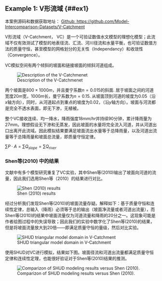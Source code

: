 
## Example 1: V形流域  {##ex1}
本案例源码和数据获取地址：
<!-- [![DOI](https://zenodo.org/badge/226266189.svg)](https://zenodo.org/badge/latestdoi/226266189) or  -->
[Github: https://github.com/Model-Intercomparison-Datasets/V-Catchment](https://github.com/Model-Intercomparison-Datasets/V-Catchment)

V形流域（V-Catchment， VC）是一个可验证数值水文模型的理想化模型；此流域不仅有效测试了模型的地表径流、汇流、河川径流和水量平衡，也可验证数值方法的质量守恒，甚至模型的网格划分的无关性（Independancy）和收敛性（Convergence）。

VC模拟空间有两个倾斜的坡面和链接坡面的倾斜河道组成。

![Description of the V-Catchmenet](Fig/Example/vCat/Vcat.png)

两个坡面是$800 \times 1000 m$，并且曼宁系数$n=0.015$的斜面.  居于坡面之间的河道宽度$20 m$宽，$1000 m$长，曼宁系数为$n=0.15$. 从坡面顶到河道的坡度为0.05（沿$x$轴方向），同时，从河道起点到重点的坡度为0.02，（沿$y$轴方向）。坡面与河流都是完全不透水表面，即无下渗，无植被。

整个VC接收连续、均一降水，降雨强度$18 mm/hr$并持续90分钟，累计降雨量为$27mm$。理想假设无下渗和无蒸发，因此坡面的水量将完全流入河道，并从河道出口出离开此流域。因此模拟结果要满足坡面流出水量等于总降雨量，以及河道出流量等于总降雨量和坡面总流量，即质量守恒定律。

$\sum P \cdot A = \sum Q_{slope} = \sum Q_{river}$


### Shen等(2010) 中的结果

文献中有多个模型研究重复了VC实验，其中Shen等(2010)输出了坡面向河道的流量，因此我们选用Shen等（2010）的结果进行对比。

![Shen (2010) results](Fig/Example/vCat/Shen2010.png)

经过分析我们发现Shen等(2010)的坡面流量存疑。解释如下：基于质量守恒和连续性定律，总输入（降雨）必须等于总的输出（坡面净流量或者河道出流量），而Shen等(2010)的结果中坡面流量仅为河道流量和降雨的20分之一。这现象可能是作者绘图过程中的失误导致；因此我们的实验中数字化了Shen等(2010)的结果，但是将坡面流量放大到20倍——即满足质量守恒的量级，然后对比实验。

![SHUD triangular model domain in V-Catchment](Fig/Example/vCat/vc_mesh.png)

使用SHUD对VC进行模拟，结果如下图。坡面径流和河道出流量都满足质量守恒定律和连续性定理，也能很好验证对于Shen等(2010)结果的推测。

![Comparizon of SHUD modeling results versus Shen (2010).](Fig/Example/vCat/vcat_vs_vs.png)



